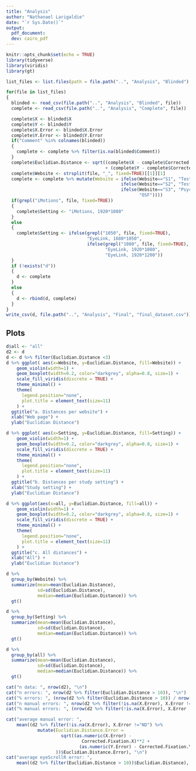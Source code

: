 ```yaml
---
title: "Analysis"
author: "Nathanael Larigaldie"
date: "`r Sys.Date()`"
output:
  pdf_document:
  dev: cairo_pdf
---
```


```r
knitr::opts_chunk$set(echo = TRUE)
library(tidyverse)
library(viridis)
library(gt)
```

```r
list_files <- list.files(path = file.path("..", "Analysis", "Blinded"), pattern = "*.csv$")

for(file in list_files)
{
  blinded <- read_csv(file.path("..", "Analysis", "Blinded", file))
  complete <- read_csv(file.path("..", "Analysis", "Complete", file))

  complete$X <- blinded$X
  complete$Y <- blinded$Y
  complete$X.Error <- blinded$X.Error
  complete$Y.Error <- blinded$Y.Error
  if("Comment" %in% colnames(blinded))
  {
    complete <- complete %>% filter(is.na(blinded$Comment)) 
  }
  complete$Euclidian.Distance <- sqrt((complete$X - complete$Corrected.Fixation.X)**2
                                      + (complete$Y - complete$Corrected.Fixation.Y)**2)
  complete$Website <- strsplit(file, "_", fixed=TRUE)[[1]][1]
  complete <- complete %>% mutate(Website = ifelse(Website=="S1", "Test page 1",
                                            ifelse(Website=="S2", "Test page 2",
                                            ifelse(Website=="S3", "PsychoPy",
                                                   "OSF"))))
  if(grepl("iMotions", file, fixed=TRUE))
  {
    complete$Setting <- "iMotions, 1920*1080"
  }
  else
  {
    complete$Setting <- ifelse(grepl("1050", file, fixed=TRUE),
                               "EyeLink, 1680*1050",
                               ifelse(grepl("1080", file, fixed=TRUE),
                                      "EyeLink, 1920*1080",
                                      "EyeLink, 1920*1200"))
  }
  if (!exists("d"))
  {
    d <- complete
  }
  else
  {
    d <- rbind(d, complete)
  }
}
write_csv(d, file.path("..", "Analysis", "Final", "final_dataset.csv"))
```

## Plots

```r
d$all <- "all"
d2 <- d
d <- d %>% filter(Euclidian.Distance <3)
d %>% ggplot( aes(x=Website, y=Euclidian.Distance, fill=Website)) +
    geom_violin(width=1) +
    geom_boxplot(width=0.2, color="darkgrey", alpha=0.8, size=1) +
    scale_fill_viridis(discrete = TRUE) +
    theme_minimal() +
    theme(
      legend.position="none",
      plot.title = element_text(size=11)
    ) +
  ggtitle("a. Distances per website") +
  xlab("Web page") +
  ylab("Euclidian Distance")

d %>% ggplot( aes(x=Setting, y=Euclidian.Distance, fill=Setting)) +
    geom_violin(width=1) +
    geom_boxplot(width=0.2, color="darkgrey", alpha=0.8, size=1) +
    scale_fill_viridis(discrete = TRUE) +
    theme_minimal() +
    theme(
      legend.position="none",
      plot.title = element_text(size=11)
    ) +
  ggtitle("b. Distances per study setting") +
  xlab("Study setting") +
  ylab("Euclidian Distance")

d %>% ggplot(aes(x=all, y=Euclidian.Distance, fill=all)) +
    geom_violin(width=1) +
    geom_boxplot(width=0.2, color="darkgrey", alpha=0.8, size=1) +
    scale_fill_viridis(discrete = TRUE) +
    theme_minimal() +
    theme(
      legend.position="none",
      plot.title = element_text(size=11)
    ) +
  ggtitle("c. All distances") +
  xlab("All") +
  ylab("Euclidian Distance")

d %>%
  group_by(Website) %>%
  summarize(mean=mean(Euclidian.Distance), 
            sd=sd(Euclidian.Distance),
            median=median(Euclidian.Distance)) %>%
  gt()

d %>%
  group_by(Setting) %>%
  summarize(mean=mean(Euclidian.Distance), 
            sd=sd(Euclidian.Distance),
            median=median(Euclidian.Distance)) %>%
  gt()

d %>%
  group_by(all) %>%
  summarize(mean=mean(Euclidian.Distance), 
            sd=sd(Euclidian.Distance),
            median=median(Euclidian.Distance)) %>%
  gt()

cat("n data: ", nrow(d2), "\n")
cat("n errors: ", nrow(d2 %>% filter(Euclidian.Distance > 10)), "\n")
cat("% errors: ", (nrow(d2 %>% filter(Euclidian.Distance > 10)) / nrow(d2))*100, "\n")
cat("n manual errors: ", nrow(d2 %>% filter(!is.na(X.Error), X.Error !="ND")), "\n")
cat("% manual errors: ", (nrow(d2 %>% filter(!is.na(X.Error), X.Error !="ND")) / nrow(d2))*100, "\n")

cat("average manual error: ",
    mean((d2 %>% filter(!is.na(X.Error), X.Error !="ND") %>%
            mutate(Euclidian.Distance.Error =
                     sqrt((as.numeric(X.Error) -
                             Corrected.Fixation.X)**2 +
                            (as.numeric(Y.Error) - Corrected.Fixation.Y)**2)
                   ))$Euclidian.Distance.Error), "\n")
cat("average eyeScrollR error: ",
    mean((d2 %>% filter(Euclidian.Distance > 10))$Euclidian.Distance), "\n")

```
